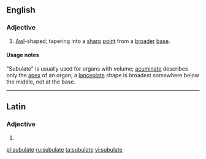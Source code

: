==English==

===Adjective===
{{en-adj}}

# {{context|biology}} [[awl|Awl]]-shaped; tapering into a [[sharp]] [[point]] from a [[broad]]er [[base]].

====Usage notes====
"Subulate" is usually used for organs with volume; [[acuminate]] describes only the [[apex]] of an organ; a [[lanceolate]] shape is broadest somewhere below the middle, not at the base.

----

==Latin==

===Adjective===
{{la-adj-form|sūbulāte}}

# {{inflection of|subulatus|sūbulātus|voc|m|s|lang=la}}

[[pl:subulate]]
[[ru:subulate]]
[[ta:subulate]]
[[vi:subulate]]